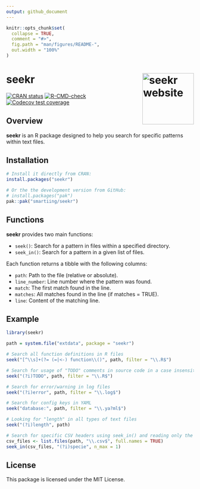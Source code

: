 ```yaml
---
output: github_document
---
```


<!-- README.md is generated from README.Rmd. Please edit that file -->

```r
knitr::opts_chunk$set(
  collapse = TRUE,
  comment = "#>",
  fig.path = "man/figures/README-",
  out.width = "100%"
)
```

# seekr <a href="https://smartiing.github.io/seekr/"><img src="man/figures/logo.png" align="right" height="138" alt="seekr website" /></a>

<!-- badges: start -->
[![CRAN status](https://www.r-pkg.org/badges/version/seekr)](https://CRAN.R-project.org/package=seekr)
[![R-CMD-check](https://github.com/smartiing/seekr/actions/workflows/R-CMD-check.yaml/badge.svg)](https://github.com/smartiing/seekr/actions/workflows/R-CMD-check.yaml)
[![Codecov test coverage](https://codecov.io/gh/smartiing/seekr/graph/badge.svg)](https://app.codecov.io/gh/smartiing/seekr)
<!-- badges: end -->

## Overview

**seekr** is an R package designed to help you search for specific patterns within text files.

## Installation

```r
# Install it directly from CRAN:
install.packages("seekr")

# Or the the development version from GitHub:
# install.packages("pak")
pak::pak("smartiing/seekr")
```

## Functions

**seekr** provides two main functions:

- `seek()`: Search for a pattern in files within a specified directory.
- `seek_in()`: Search for a pattern in a given list of files.

Each function returns a tibble with the following columns:

- `path`: Path to the file (relative or absolute).
- `line_number`: Line number where the pattern was found.
- `match`: The first match found in the line.
- `matches`: All matches found in the line (if matches = TRUE).
- `line`: Content of the matching line.


## Example

```r
library(seekr)

path = system.file("extdata", package = "seekr")

# Search all function definitions in R files
seek("[^\\s]+(?= (=|<-) function\\()", path, filter = "\\.R$")

# Search for usage of "TODO" comments in source code in a case insensitive way
seek("(?i)TODO", path, filter = "\\.R$")

# Search for error/warning in log files
seek("(?i)error", path, filter = "\\.log$")

# Search for config keys in YAML
seek("database:", path, filter = "\\.ya?ml$")

# Looking for "length" in all types of text files
seek("(?i)length", path)

# Search for specific CSV headers using seek_in() and reading only the first line
csv_files <- list.files(path, "\\.csv$", full.names = TRUE)
seek_in(csv_files, "(?i)specie", n_max = 1)
```


## License

This package is licensed under the MIT License.
